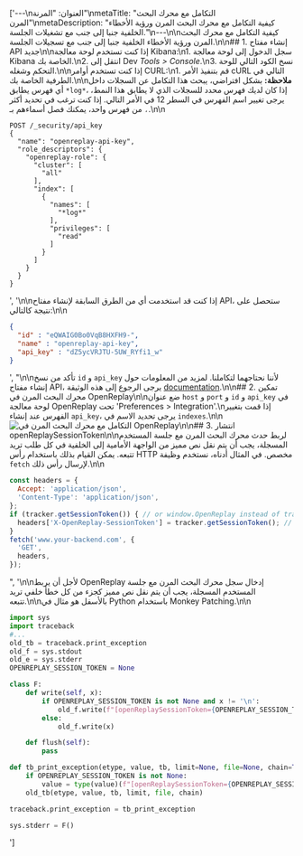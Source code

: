 ['---\nالعنوان: "المرنة"\nmetaTitle: "التكامل مع محرك البحث المرن"\nmetaDescription: "كيفية التكامل مع محرك البحث المرن ورؤية الأخطاء الخلفية جنبا إلى جنب مع تشغيلات الجلسة."\n---\n\nكيفية التكامل مع محرك البحث المرن ورؤية الأخطاء الخلفية جنبا إلى جنب مع تسجيلات الجلسة.\n\n## 1. إنشاء مفتاح API جديد\n\nإذا كنت تستخدم لوحة معالجة Kibana:\n1. سجل الدخول إلى لوحة معالجة Kibana الخاصة بك.\n2. انتقل إلى Dev *Tools > Console*.\n3. نسخ الكود التالي للوحة التحكم وشغله.\n\nإذا كنت تستخدم أوامر CURL:\n1. قم بتنفيذ الأمر cURL التالي في الطرفية الخاصة بك.\n\n**ملاحظة:** بشكل افتراضي، يبحث هذا التكامل عن السجلات داخل أي فهرس يطابق `*log*`، إذا كان لديك فهرس محدد للسجلات الذي لا يطابق هذا النمط، يرجى تغيير اسم الفهرس في السطر 12 في الأمر التالي. إذا كنت ترغب في تحديد أكثر من فهرس واحد، يمكنك فصل أسماءهم بـ `،`.\n\n
```shell
POST /_security/api_key
{
  "name": "openreplay-api-key",
  "role_descriptors": {
    "openreplay-role": {
      "cluster": [
        "all"
      ],
      "index": [
        {
          "names": [
            "*log*"
          ],
          "privileges": [
            "read"
          ]
        }
      ]
    }
  }
}
```
', '\n\nإذا كنت قد استخدمت أي من الطرق السابقة لإنشاء مفتاح API، ستحصل على نتيجة كالتالي:\n\n
```json
{
  "id" : "eQWAIG0Bo0VqB8HXFH9-",
  "name" : "openreplay-api-key",
  "api_key" : "dZ5ycVRJTU-5UW_RYfi1_w"
}
```
', "\n\nتأكد من نسخ `id` و `api_key` لأننا نحتاجهما لتكاملنا. لمزيد من المعلومات حول إنشاء مفتاح API، يرجى الرجوع إلى هذه الوثيقة [documentation](https://www.elastic.co/guide/en/elasticsearch/reference/master/security-api-create-api-key.html).\n\n## 2. تمكين محرك البحث المرن في OpenReplay\n\nضع عنوان `host` و `port` و `id` و `api_key` في لوحة معالجة OpenReplay تحت 'Preferences > Integration'.\nإذا قمت بتغيير الفهرس عند إنشاء `api_key`، يرجى تحديد الاسم في `indexes`.\n\n![التكامل مع محرك البحث المرن في OpenReplay](/static/elastic-1.png#center)\n\n## 3. انتشار openReplaySessionToken\n\nلربط حدث محرك البحث المرن مع جلسة المستخدم المسجلة، يجب أن يتم نقل نص مميز من الواجهة الأمامية إلى الخلفية في كل طلب تريد تتبعه. يمكن القيام بذلك باستخدام رأس HTTP مخصص. في المثال أدناه، نستخدم وظيفة `fetch` لإرسال رأس ذلك.\n\n
```javascript
const headers = {
  Accept: 'application/json',
  'Content-Type': 'application/json',
};
if (tracker.getSessionToken()) { // or window.OpenReplay instead of tracker if you're using the snippet
  headers['X-OpenReplay-SessionToken'] = tracker.getSessionToken(); // Inject openReplaySessionToken
}
fetch('www.your-backend.com', {
  'GET',
  headers,
});
```
", '\n\nلأجل أن يربط OpenReplay إدخال سجل محرك البحث المرن مع جلسة المستخدم المسجلة، يجب أن يتم نقل نص مميز كجزء من كل خطأ خلفي تريد تتبعه.\n\nبالأسفل هو مثال في Python باستخدام Monkey Patching.\n\n
```python
import sys
import traceback
#...
old_tb = traceback.print_exception
old_f = sys.stdout
old_e = sys.stderr
OPENREPLAY_SESSION_TOKEN = None

class F:
    def write(self, x):
        if OPENREPLAY_SESSION_TOKEN is not None and x != '\n':
            old_f.write(f"[openReplaySessionToken={OPENREPLAY_SESSION_TOKEN}] {x}")
        else:
            old_f.write(x)

    def flush(self):
        pass

def tb_print_exception(etype, value, tb, limit=None, file=None, chain=True):
    if OPENREPLAY_SESSION_TOKEN is not None:
        value = type(value)(f"[openReplaySessionToken={OPENREPLAY_SESSION_TOKEN}] " + str(value))
    old_tb(etype, value, tb, limit, file, chain)

traceback.print_exception = tb_print_exception

sys.stderr = F()
```
']
